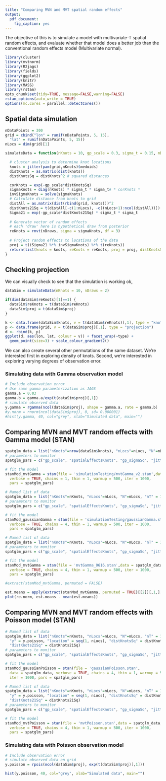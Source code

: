 ```yaml
---
title: "Comparing MVN and MVT spatial random effects"
output:
  pdf_document:
    fig_caption: yes
---
```


The objective of this is to simulate a model with multivariate-T spatial random effects, and evaluate whether that model does a better job than the conventional random effects model (Multivariate normal).

```r
library(cluster)
library(mvtnorm)
library(R2jags)
library(fields)
library(ggplot2)
library(knitr)
library(MASS)
library(rstan)
opts_chunk$set(tidy=TRUE, message=FALSE,warning=FALSE)
rstan_options(auto_write = TRUE)
options(mc.cores = parallel::detectCores())
```

## Spatial data simulation 

```r
nDataPoints = 300
grid = cbind("lon" = runif(nDataPoints, 5, 15), 
  "lat" = runif(nDataPoints, 5, 15))
nLocs = dim(grid)[1]

simulateData = function(nKnots = 10, gp_scale = 0.3, sigma_t = 0.15, nDraws = 1000) {

  # cluster analysis to determine knot locations
  knots = jitter(pam(grid,nKnots)$medoids)
  distKnots = as.matrix(dist(knots))
  distKnotsSq = distKnots^2 # squared distances

  corKnots = exp(-gp_scale*distKnotsSq)
  sigmaKnots = diag(nKnots) * sigma_t * sigma_t# * corKnots * 
  invSigmaKnots = solve(sigmaKnots)
  # Calculate distance from knots to grid
  distAll = as.matrix(dist(rbind(grid, knots)))^2
  distKnots21Sq = t(distAll[-c(1:nLocs), -c((nLocs+1):ncol(distAll))])
  Sigma21 = exp(-gp_scale*distKnots21Sq) * sigma_t * sigma_t
  
  # Generate vector of random effects
  # each 'draw' here is hypothetical draw from posterior
  reKnots = rmvt(nDraws, sigma = sigmaKnots, df = 3)
  
  # Project random effects to locations of the data
  proj = t((Sigma21 %*% invSigmaKnots) %*% t(reKnots))
  return(list(knots = knots, reKnots = reKnots, proj = proj, distKnotsSq = distKnotsSq, distKnots21Sq = distKnots21Sq))
}
```

## Checking projection

We can visually check to see that the simulation is working ok,  
```r
dataSim = simulateData(nKnots = 10, nDraws = 2)

if(dim(dataSim$reKnots)[1]==1) {
  dataSim$reKnots = t(dataSim$reKnots)
  dataSim$proj = t(dataSim$proj)
}

k <- data.frame(dataSim$knots, v = t(dataSim$reKnots)[,1], type = "knots")
p <- data.frame(grid, v = t(dataSim$proj)[,1], type = "projection")
d <- rbind(k, p)
ggplot(d, aes(lon, lat, colour = v)) + facet_wrap(~type) +
  geom_point(size=3) + scale_colour_gradient2()
```

We can also create several other permutations of the same dataset. We're interested first in exploring density of knots. Second, we're interested in exploring varying degrees of observation error.

### Simulating data with Gamma observation model

```r
# Include observation error
# Use same gamma parameterization as JAGS
gamma.a = 0.03
gamma.b = gamma.a/exp(t(dataSim$proj)[,1])
# simulate observed data 
y.gamma = rgamma(ncol(dataSim$proj), shape = gamma.a, rate = gamma.b)  
#y.norm = rnorm(ncol(dataSim$proj), 0, sd= 0.000001)  
#hist(y.gamma, 40, col="grey", xlab="Simulated data", main="")
```
  
## Comparing MVN and MVT random effects with Gamma model (STAN)
  
```r
spatglm_data = list("nKnots"=nrow(dataSim$knots), "nLocs"=nLocs, "N"=nLocs, "nT" = 1, "y" = y.gamma, "location" = seq(1, nLocs), "distKnotsSq" = dataSim$distKnotsSq, "distKnots21Sq" = dataSim$distKnots21Sq)
# parameters to monitor
spatglm_pars = c("gp_scale", "spatialEffectsKnots", "gp_sigmaSq", "jitter_sq", "scaledf", "dft", "gammaA")

# fit the model
stanMod_mvtGamma = stan(file = 'simulationTesting/mvtGamma_v2.stan',data = spatglm_data, 
  verbose = TRUE, chains = 1, thin = 1, warmup = 500, iter = 1000, 
  pars = spatglm_pars)
```


```r
# Named list of data
spatglm_data = list("nKnots"=nKnots, "nLocs"=nLocs, "N"=nLocs, "nT" = 1, "y" = y.gamma, "location" = seq(1, nLocs), "distKnotsSq" = distKnotsSq, "distKnots21Sq" = distKnots21Sq)
# parameters to monitor
spatglm_pars = c("gp_scale", "spatialEffectsKnots", "gp_sigmaSq", "jitter_sq")

# fit the model
stanMod_gaussianGamma = stan(file = 'simulationTesting/gaussianGamma.stan',data = spatglm_data, 
  verbose = TRUE, chains = 4, thin = 1, warmup = 500, iter = 1000, 
  pars = spatglm_pars)
```
  
```r
# Named list of data
spatglm_data = list("nKnots"=nKnots, "nLocs"=nLocs, "N"=nLocs, "nT" = 1, "y" = y.norm, "location" = seq(1, nLocs), "distKnotsSq" = distKnotsSq, "distKnots21Sq" = distKnots21Sq)
# parameters to monitor
spatglm_pars = c("gp_scale", "spatialEffectsKnots", "gp_sigmaSq", "jitter_sq", "scaledf")

# fit the model
stanMod_mvtGamma = stan(file = 'mvtGamma_0616.stan',data = spatglm_data, 
  verbose = TRUE, chains = 4, thin = 1, warmup = 500, iter = 1000, 
  pars = spatglm_pars)

#extract(stanMod_mvtGamma, permuted = FALSE)

est.means = apply(extract(stanMod_mvtGamma, permuted = TRUE)[[2]][,1,], 2, mean)
plot(re.norm, est.means - mean(est.means))
```

## Comparing MVN and MVT random effects with Poisson model (STAN)
  
```r
# Named list of data
spatglm_data = list("nKnots"=nKnots, "nLocs"=nLocs, "N"=nLocs, "nT" = 1, 
  "y" = y.poisson, "location" = seq(1, nLocs), "distKnotsSq" = distKnotsSq,
  "distKnots21Sq" = distKnots21Sq)
# parameters to monitor
spatglm_pars = c("gp_scale", "spatialEffectsKnots", "gp_sigmaSq", "jitter_sq")

# fit the model
stanMod_gaussianPoisson = stan(file = 'gaussianPoisson.stan',
  data = spatglm_data, verbose = TRUE, chains = 4, thin = 1, warmup = 500, 
  iter = 1000, pars = spatglm_pars)
```


```r
# Named list of data
spatglm_data = list("nKnots"=nKnots, "nLocs"=nLocs, "N"=nLocs, "nT" = 1, 
  "y" = y.poisson, "location" = seq(1, nLocs), "distKnotsSq" = distKnotsSq,
  "distKnots21Sq" = distKnots21Sq)
# parameters to monitor
spatglm_pars = c("gp_scale", "spatialEffectsKnots", "gp_sigmaSq", "jitter_sq")

# fit the model
stanMod_mvtPoisson = stan(file = 'mvtPoisson.stan',data = spatglm_data, 
  verbose = TRUE, chains = 4, thin = 1, warmup = 500, iter = 1000, 
  pars = spatglm_pars)
```

### Simulating data with Poisson observation model

```r
# Include observation error
# simulate observed data on grid
y.poisson = rpois(ncol(dataSim$proj), exp(t(dataSim$proj)[,1]))  

hist(y.poisson, 40, col="grey", xlab="Simulated data", main="")
```
